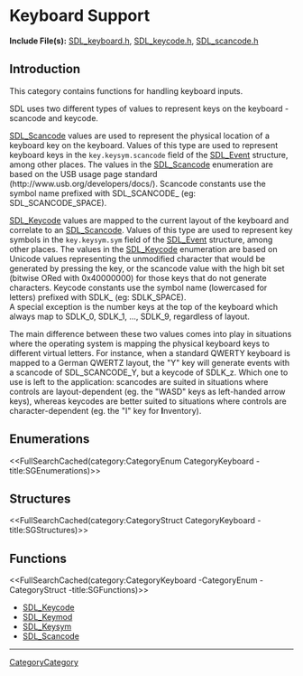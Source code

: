 
= Keyboard Support =

'''Include File(s):'''  [https://github.com/libsdl-org/SDL/blob/SDL2/include/SDL_keyboard.h SDL_keyboard.h], [https://github.com/libsdl-org/SDL/blob/SDL2/include/SDL_keycode.h SDL_keycode.h], [https://github.com/libsdl-org/SDL/blob/SDL2/include/SDL_scancode.h SDL_scancode.h]



== Introduction ==

This category contains functions for handling keyboard inputs.  

SDL uses two different types of values to represent keys on the keyboard - scancode and keycode.

[[SDL_Scancode]] values are used to represent the physical location of a keyboard key on the keyboard. Values of this type are used to represent keyboard keys in the <code>key.keysym.scancode</code> field of the [[SDL_Event]] structure, among other places. The values in the [[SDL_Scancode]] enumeration are based on the USB usage page standard (http://www.usb.org/developers/docs/).  Scancode constants use the symbol name prefixed with SDL_SCANCODE_ (eg: SDL_SCANCODE_SPACE). 

[[SDL_Keycode]] values are mapped to the current layout of the keyboard and correlate to an [[SDL_Scancode]]. Values of this type are used to represent key symbols in the <code>key.keysym.sym</code> field of the [[SDL_Event]] structure, among other places. The values in the [[SDL_Keycode]] enumeration are based on Unicode values representing the unmodified character that would be generated by pressing the key, or the scancode value with the high bit set (bitwise ORed with 0x40000000) for those keys that do not generate characters.  Keycode constants use the symbol name (lowercased for letters) prefixed with SDLK_ (eg: SDLK_SPACE).<br/>
A special exception is the number keys at the top of the keyboard which always map to SDLK_0, SDLK_1, ..., SDLK_9, regardless of layout.

The main difference between these two values comes into play in situations where the operating system is mapping the physical keyboard keys to different virtual letters. For instance, when a standard QWERTY keyboard is mapped to a German QWERTZ layout, the "Y" key will generate events with a scancode of SDL_SCANCODE_Y, but a keycode of SDLK_z. Which one to use is left to the application: scancodes are suited in situations where controls are layout-dependent (eg. the "WASD" keys as left-handed arrow keys), whereas keycodes are better suited to situations where controls are character-dependent (eg. the "I" key for '''I'''nventory).

== Enumerations ==
<<FullSearchCached(category:CategoryEnum CategoryKeyboard -title:SGEnumerations)>>

== Structures ==
<<FullSearchCached(category:CategoryStruct CategoryKeyboard -title:SGStructures)>>

== Functions ==
<<FullSearchCached(category:CategoryKeyboard -CategoryEnum -CategoryStruct -title:SGFunctions)>>

<!-- BEGIN CATEGORY LIST -->
* [[SDL_Keycode]]
* [[SDL_Keymod]]
* [[SDL_Keysym]]
* [[SDL_Scancode]]
<!-- END CATEGORY LIST -->
----
[[CategoryCategory]]
